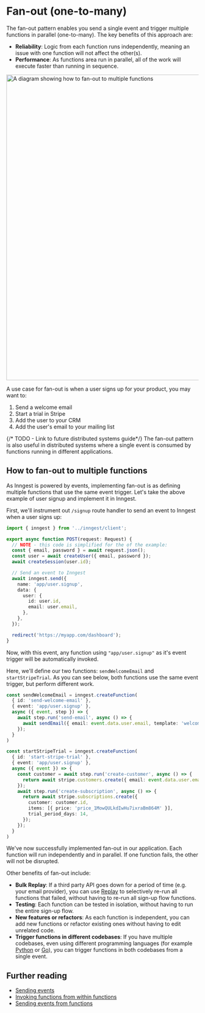 
# Fan-out (one-to-many)

The fan-out pattern enables you send a single event and trigger multiple functions in parallel (one-to-many). The key benefits of this approach are:

* **Reliability**: Logic from each function runs independently, meaning an issue with one function will not affect the other(s).
* **Performance**: As functions area run in parallel, all of the work will execute faster than running in sequence.

<img
  src="/assets/docs/guides/fan-out-diagram.png"
  width="800"
  height={224}
  quality="95"
  className="rounded-md"
  alt="A diagram showing how to fan-out to multiple functions"
/>

A use case for fan-out is when a user signs up for your product, you may want to:
1. Send a welcome email
2. Start a trial in Stripe
3. Add the user to your CRM
4. Add the user's email to your mailing list

{/* TODO - Link to future distributed systems guide*/}
The fan-out pattern is also useful in distributed systems where a single event is consumed by functions running in different applications.

## How to fan-out to multiple functions

As Inngest is powered by events, implementing fan-out is as defining multiple functions that use the same event trigger. Let's take the above example of user signup and implement it in Inngest.

First, we'll instrument out `/signup` route handler to send an event to Inngest when a user signs up:

```ts {{ filename: "app/routes/signup/route.ts" }}
import { inngest } from '../inngest/client';

export async function POST(request: Request) {
  // NOTE - this code is simplified for the of the example:
  const { email, password } = await request.json();
  const user = await createUser({ email, password });
  await createSession(user.id);

  // Send an event to Inngest
  await inngest.send({
    name: 'app/user.signup',
    data: {
      user: {
        id: user.id,
        email: user.email,
      },
    },
  });

  redirect('https://myapp.com/dashboard');
}
```

Now, with this event, any function using `"app/user.signup"` as it's event trigger will be automatically invoked.

Here, we'll define our two functions: `sendWelcomeEmail` and `startStripeTrial`. As you can see below, both functions use the same event trigger, but perform different work.

```ts {{ filename: "inngest/functions.ts" }}
const sendWelcomeEmail = inngest.createFunction(
  { id: 'send-welcome-email' },
  { event: 'app/user.signup' },
  async ({ event, step }) => {
    await step.run('send-email', async () => {
      await sendEmail({ email: event.data.user.email, template: 'welcome');
    });
  }
)

const startStripeTrial = inngest.createFunction(
  { id: 'start-stripe-trial' },
  { event: 'app/user.signup' },
  async ({ event }) => {
    const customer = await step.run('create-customer', async () => {
      return await stripe.customers.create({ email: event.data.user.email });
    });
    await step.run('create-subscription', async () => {
      return await stripe.subscriptions.create({
        customer: customer.id,
        items: [{ price: 'price_1MowQULkdIwHu7ixraBm864M' }],
        trial_period_days: 14,
      });
    });
  }
)
```

We've now successfully implemented fan-out in our application. Each function will run independently and in parallel. If one function fails, the other will not be disrupted.

Other benefits of fan-out include:

* **Bulk Replay**: If a third party API goes down for a period of time (e.g. your email provider), you can use [Replay](/docs/platform/replay) to selectively re-run all functions that failed, without having to re-run all sign-up flow functions.
* **Testing**: Each function can be tested in isolation, without having to run the entire sign-up flow.
* **New features or refactors**: As each function is independent, you can add new functions or refactor existing ones without having to edit unrelated code.
* **Trigger functions in different codebases**: If you have multiple codebases, even using different programming languages (for example [Python](/docs/reference/python) or [Go](https://pkg.go.dev/github.com/inngest/inngestgo)), you can trigger functions in both codebases from a single event.

## Further reading

* [Sending events](/docs/events)
* [Invoking functions from within functions](/docs/guides/invoking-functions-directly)
* [Sending events from functions](/docs/guides/sending-events-from-functions)
